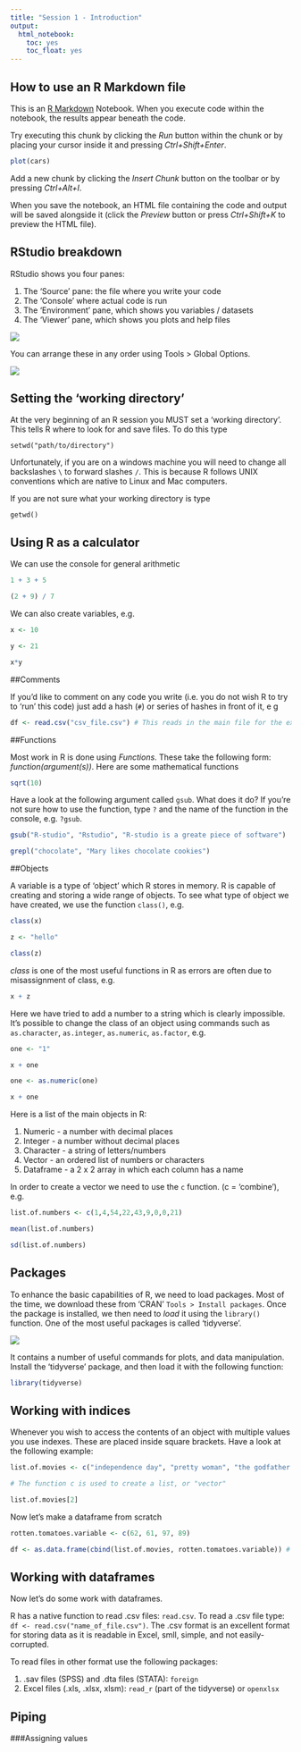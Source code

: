```yaml
---
title: "Session 1 - Introduction"
output:
  html_notebook:
    toc: yes
    toc_float: yes
---
```


## How to use an R Markdown file

This is an [R Markdown](http://rmarkdown.rstudio.com) Notebook. When you execute code within the notebook, the results appear beneath the code. 

Try executing this chunk by clicking the *Run* button within the chunk or by placing your cursor inside it and pressing *Ctrl+Shift+Enter*. 

```r
plot(cars)
```

Add a new chunk by clicking the *Insert Chunk* button on the toolbar or by pressing *Ctrl+Alt+I*.

When you save the notebook, an HTML file containing the code and output will be saved alongside it (click the *Preview* button or press *Ctrl+Shift+K* to preview the HTML file).

## RStudio breakdown

RStudio shows you four panes:

1. The 'Source' pane: the file where you write your code
2. The 'Console' where actual code is run
3. The 'Environment' pane, which shows you variables / datasets
3. The 'Viewer' pane, which shows you plots and help files

![](images/panes.png)

You can arrange these in any order using Tools > Global Options.

![](images/console_etc.png)

## Setting the 'working directory'

At the very beginning of an R session you MUST set a 'working directory'. This tells R where to look for and save files. To do this type

```setwd("path/to/directory")```

Unfortunately, if you are on a windows machine you will need to change all backslashes ```\``` to forward slashes ```/```. This is because R follows UNIX conventions which are native to Linux and Mac computers.

If you are not sure what your working directory is type

```getwd()```

## Using R as a calculator

We can use the console for general arithmetic

```r
1 + 3 + 5

(2 + 9) / 7
```

We can also create variables, e.g.

```r
x <- 10

y <- 21

x*y

```

##Comments

If you'd like to comment on any code you write (i.e. you do not wish R to try to 'run' this code) just add a hash (```#```) or series of hashes in front of it, e
g

```r

df <- read.csv("csv_file.csv") # This reads in the main file for the experiment

```

##Functions

Most work in R is done using _Functions_. These take the following form: _function(argument(s))_. Here are some mathematical functions

```r

sqrt(10)

```

Have a look at the following argument called ```gsub```. What does it do? If you're not sure how to use the function, type ```?``` and the name of the function in the console, e.g. ```?gsub```.

```r

gsub("R-studio", "Rstudio", "R-studio is a greate piece of software")

grepl("chocolate", "Mary likes chocolate cookies")

```

##Objects

A variable is a type of 'object' which R stores in memory. R is capable of creating and storing a wide range of objects. To see what type of object we have created, we use the function ```class()```, e.g.

```r

class(x)

z <- "hello"

class(z)

```

*class* is one of the most useful functions in R as errors are often due to misassignment of class, e.g.

```r

x + z

```

Here we have tried to add a number to a string which is clearly impossible. It's possible to change the class of an object using commands such as ```as.character```, ```as.integer```, ```as.numeric```, ```as.factor```, e.g.

```r
one <- "1"

x + one

one <- as.numeric(one)

x + one
```

Here is a list of the main objects in R:

1. Numeric - a number with decimal places
2. Integer - a number without decimal places
3. Character - a string of letters/numbers
4. Vector - an ordered list of numbers or characters
5. Dataframe - a 2 x 2 array in which each column has a name

In order to create a vector we need to use the ```c``` function. (c = 'combine'), e.g.

```r
list.of.numbers <- c(1,4,54,22,43,9,0,0,21)

mean(list.of.numbers)

sd(list.of.numbers)
```

## Packages

To enhance the basic capabilities of R, we need to load packages. Most of the time, we download these from 'CRAN' ```Tools > Install packages```. Once the package is installed, we then need to _load_ it using the ```library()``` function. One of the most useful packages is called 'tidyverse'.

![](images/tidyverse.png)

It contains a number of useful commands for plots, and data manipulation. Install the 'tidyverse' package, and then load it with the following function:

```r

library(tidyverse)

```

## Working with indices

Whenever you wish to access the contents of an object with multiple values you use indexes. These are placed inside square brackets. Have a look at the following example:

```r

list.of.movies <- c("independence day", "pretty woman", "the godfather part two", "planet of the apes")

# The function c is used to create a list, or "vector"

list.of.movies[2]

```

Now let's make a dataframe from scratch

```r


rotten.tomatoes.variable <- c(62, 61, 97, 89)

df <- as.data.frame(cbind(list.of.movies, rotten.tomatoes.variable)) # 'cbind' binds columns together

```


## Working with dataframes

Now let's do some work with dataframes.

R has a native function to read .csv files: ```read.csv```. To read a .csv file type: ```df <- read.csv("name_of_file.csv")```. The .csv format is an excellent format for storing data as it is readable in Excel, smll, simple, and not easily-corrupted.

To read files in other format use the following packages:

1. .sav files (SPSS) and .dta files (STATA): ```foreign```
2. Excel files (.xls, .xlsx, xlsm): ```read_r``` (part of the tidyverse) or ```openxlsx```



## Piping






###Assigning values